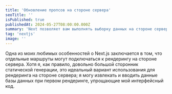 ```yaml
---
title: 'Обновление пропсов на стороне сервера'
seoTitle: ''
isPublished: true
publishedAt: 2024-05-27T08:00:00.000Z
summary: 'Next позволяет вам выполнять выборку данных на стороне сервера, но что происходит, когда эти данные необходимо изменить на клиенте? В этом кратком руководстве показано, как повторно извлеките реквизиты без полной перезагрузки сервера.'
tag: 'nextjs'
image: ''
---
```


Одна из моих любимых особенностей о Next.js заключается в том, что отдельные маршруты могут подключаться
к рендерингу на стороне сервера. Хотя я, как правило, довольно большой сторонник статической генерации,
это идеальный вариант использования для рендеринга на стороне сервера; я могу извлекать и вводить данные
базы данных при первом рендеринге, упрощающие мой интерфейсный код.
